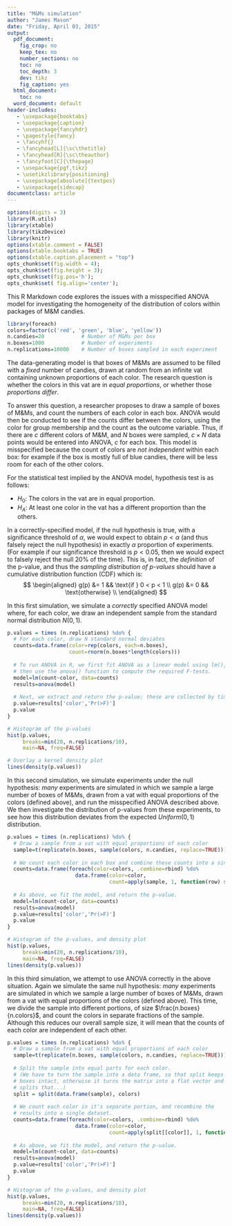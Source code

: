 ```yaml
---
title: "M&Ms simulation"
author: "James Mason"
date: "Friday, April 03, 2015"
output:
  pdf_document:
    fig_crop: no
    keep_tex: no
    number_sections: no
    toc: no
    toc_depth: 3
    dev: tikz
    fig_caption: yes
  html_document:
    toc: no
  word_document: default
header-includes:
   - \usepackage{booktabs}
   - \usepackage{caption}
   - \usepackage{fancyhdr}
   - \pagestyle{fancy}
   - \fancyhf{}
   - \fancyhead[L]{\sc\thetitle}
   - \fancyhead[R]{\sc\theauthor}
   - \fancyfoot[C]{\thepage}
   - \usepackage{pgf,tikz}
   - \usetikzlibrary{positioning}
   - \usepackage[absolute]{textpos}
   - \usepackage{sidecap}
documentclass: article
---
```


```r
options(digits = 3)
library(R.utils)
library(xtable)
library(tikzDevice)
library(knitr)
options(xtable.comment = FALSE)
options(xtable.booktabs = TRUE)
options(xtable.caption.placement = "top")
opts_chunk$set(fig.width = 4);
opts_chunk$set(fig.height = 3); 
opts_chunk$set(fig.pos='h');
opts_chunk$set( fig.align='center');
```


This R Markdown code explores the issues with a misspecified ANOVA model
for investigating the homogeneity of the distribution of colors within
packages of M&M candies.

```r
library(foreach)
colors=factor(c('red', 'green', 'blue', 'yellow'))
n.candies=20            # Number of M&Ms per box
n.boxes=1000            # Number of experiments
n.replications=10000    # Number of boxes sampled in each experiment
```

The data-generating model is that boxes of M&Ms are assumed to be filled
with a _fixed_ number of candies, drawn at random from an infinite vat
containing unknown proportions of each color.
The research question is whether the colors in this vat are in
_equal proportions_, or whether those _proportions differ_.

To answer this question, a researcher proposes to draw a sample of
boxes of M&Ms, and count the numbers of each color in each box.
ANOVA would then be conducted to see if the counts
differ between the colors, using the color for group membership
and the count as the outcome variable. Thus, if there are
$c$ different colors of M&M, and $N$ boxes were sampled,
$c \times N$ data points would be entered into ANOVA,
$c$ for each box.
This model is misspecified because the count of colors
are _not independent_ within each box: for example if the
box is mostly full of blue candies, there will be less
room for each of the other colors.

For the statistical test implied by
the ANOVA model, hypothesis test is as follows:

* $H_0$: The colors in the vat are in equal proportion.
* $H_A$: At least one color in the vat has a different
proportion than the others.

In a correctly-specified model,  if the null hypothesis is true,
with a significance threshold of $\alpha$,
we would expect to obtain $p < \alpha$
(and thus falsely reject the null hypothesis)
in exactly $\alpha$ proportion of experiments. 
(For example if our significance threshold is $p<0.05$,
then we would expect to falsely reject the null 20% of
the time).  This is, in fact, the _definition_ of the
p-value, and thus
the _sampling distribution of p-values_ should have
a cumulative distribution function (CDF) which is:
$$
\begin{aligned}
  g(p) &= 1 && \text{if } 0 < p < 1   \\
  g(p) &= 0 && \text{otherwise}       \\
\end{aligned}
$$

\newpage

In this first simulation, we simulate a _correctly_ specified
ANOVA model where, for each color, we draw an independent
sample from the standard normal distribution $N(0,1)$.

```r
p.values = times (n.replications) %do% {
  # For each color, draw N standard normal deviates
  counts=data.frame(color=rep(colors, each=n.boxes),
                    count=rnorm(n.boxes*length(colors)))
  
  # To run ANOVA in R, we first fit ANOVA as a linear model using lm(),
  # then use the anova() function to compute the required F-tests.
  model=lm(count~color, data=counts)
  results=anova(model)
  
  # Next, we extract and return the p-value; these are collected by times() into a vector
  p.value=results['color','Pr(>F)']
  p.value
}

# Histogram of the p-values
hist(p.values,
     breaks=min(20, n.replications/10),
     main=NA, freq=FALSE)

# Overlay a kernel density plot
lines(density(p.values))
```

\newpage

In this second simulation, we simulate experiments under the
null hypothesis:
_many_ experiments are simulated in which we sample
a large number of boxes of M&Ms,
drawn from a vat with equal proportions of the colors (defined above),
and run the misspecified ANOVA described above. We then investigate
the distribution of p-values from these experiments, to see how this
distribution deviates from the expected $Uniform(0,1)$ distribution.

```r
p.values = times (n.replications) %do% {
  # Draw a sample from a vat with equal proportions of each color
  sample=t(replicate(n.boxes, sample(colors, n.candies, replace=TRUE)))
  
  # We count each color in each box and combine these counts into a single dataset.
  counts=data.frame(foreach(color=colors, .combine=rbind) %do%
                      data.frame(color=color,
                                 count=apply(sample, 1, function(row) sum(row == color))))
  
  # As above, we fit the model, and return the p-value.
  model=lm(count~color, data=counts)
  results=anova(model)
  p.value=results['color','Pr(>F)']
  p.value
}

# Histogram of the p-values, and density plot
hist(p.values,
     breaks=min(20, n.replications/10),
     main=NA, freq=FALSE)
lines(density(p.values))
```

\newpage

In this third simulation, we attempt to use ANOVA correctly
in the above situation.
Again we simulate the same null hypothesis:
_many_ experiments are simulated in which we sample
a large number of boxes of M&Ms,
drawn from a vat with equal proportions of the colors (defined above).
This time, we divide the sample into different portions,
of size $\frac{n.boxes}{n.colors}$, and count the colors in separate
fractions of the sample. Although this reduces our overall sample size,
it will mean that the counts of each color are independent of 
each other.

```r
p.values = times (n.replications) %do% {
  # Draw a sample from a vat with equal proportions of each color
  sample=t(replicate(n.boxes, sample(colors, n.candies, replace=TRUE)))
  
  # Split the sample into equal parts for each color.
  # (We have to turn the sample into a data frame, so that split keeps
  # boxes intact, otherwise it turns the matrix into a flat vector and
  # splits that...)
  split = split(data.frame(sample), colors)
  
  # We count each color in it's separate portion, and recombine the
  # results into a single dataset.
  counts=data.frame(foreach(color=colors, .combine=rbind) %do% 
                      data.frame(color=color,
                                 count=apply(split[[color]], 1, function(row) sum(row == color))))
  
  # As above, we fit the model, and return the p-value.
  model=lm(count~color, data=counts)
  results=anova(model)
  p.value=results['color','Pr(>F)']
  p.value
}

# Histogram of the p-values, and density plot
hist(p.values,
     breaks=min(20, n.replications/10),
     main=NA, freq=FALSE)
lines(density(p.values))
```

